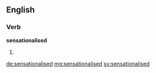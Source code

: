 ==English==

===Verb===
'''sensationalised'''

# {{British}} {{en-past of|sensationalise}}

[[de:sensationalised]]
[[mg:sensationalised]]
[[sv:sensationalised]]